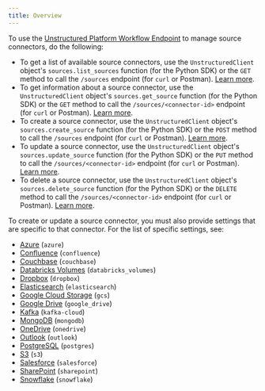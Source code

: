 ```yaml
---
title: Overview
---
```


To use the [Unstructured Platform Workflow Endpoint](/platform-api/api/overview) to manage source connectors, do the following:

- To get a list of available source connectors, use the `UnstructuredClient` object's `sources.list_sources` function (for the Python SDK) or 
  the `GET` method to call the `/sources` endpoint (for `curl` or Postman). [Learn more](/platform-api/api/overview#list-source-connectors).
- To get information about a source connector, use the `UnstructuredClient` object's `sources.get_source` function (for the Python SDK) or 
  the `GET` method to call the `/sources/<connector-id>` endpoint (for `curl` or Postman). [Learn more](/platform-api/api/overview#get-a-source-connector).
- To create a source connector, use the `UnstructuredClient` object's `sources.create_source` function (for the Python SDK) or 
  the `POST` method to call the `/sources` endpoint (for `curl` or Postman). [Learn more](/platform-api/api/overview#create-a-source-connector).
- To update a source connector, use the `UnstructuredClient` object's `sources.update_source` function (for the Python SDK) or 
  the `PUT` method to call the `/sources/<connector-id>` endpoint (for `curl` or Postman). [Learn more](/platform-api/api/overview#update-a-source-connector).
- To delete a source connector, use the `UnstructuredClient` object's `sources.delete_source` function (for the Python SDK) or 
  the `DELETE` method to call the `/sources/<connector-id>` endpoint (for `curl` or Postman). [Learn more](/platform-api/api/overview#delete-a-source-connector). 

To create or update a source connector, you must also provide settings that are specific to that connector. 
For the list of specific settings, see:

- [Azure](/platform-api/api/sources/azure-blob-storage) (`azure`)
- [Confluence](/platform-api/api/sources/confluence) (`confluence`)
- [Couchbase](/platform-api/api/sources/couchbase) (`couchbase`)
- [Databricks Volumes](/platform-api/api/sources/databricks-volumes) (`databricks_volumes`)
- [Dropbox](/platform-api/api/sources/dropbox) (`dropbox`)
- [Elasticsearch](/platform-api/api/sources/elasticsearch) (`elasticsearch`)
- [Google Cloud Storage](/platform-api/api/sources/google-cloud) (`gcs`)
- [Google Drive](/platform-api/api/sources/google-drive) (`google_drive`)
- [Kafka](/platform-api/api/sources/kafka) (`kafka-cloud`)
- [MongoDB](/platform-api/api/sources/mongodb) (`mongodb`)
- [OneDrive](/platform-api/api/sources/onedrive) (`onedrive`)
- [Outlook](/platform-api/api/sources/outlook) (`outlook`)
- [PostgreSQL](/platform-api/api/sources/postgresql) (`postgres`)
- [S3](/platform-api/api/sources/s3) (`s3`)
- [Salesforce](/platform-api/api/sources/salesforce) (`salesforce`)
- [SharePoint](/platform-api/api/sources/sharepoint) (`sharepoint`)
- [Snowflake](/platform-api/api/sources/snowflake) (`snowflake`)

